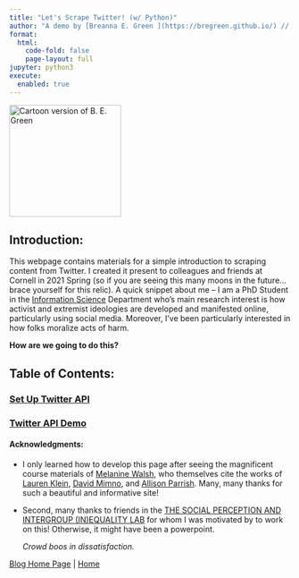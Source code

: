 ```yaml
---
title: "Let's Scrape Twitter! (w/ Python)"
author: "A demo by [Breanna E. Green ](https://bregreen.github.io/) // Powered by [Quarto](https://quarto.org/docs/tools/jupyter-lab.html)"
format: 
  html:
    code-fold: false
    page-layout: full
jupyter: python3
execute: 
  enabled: true
---
```


<img src="logo.PNG" alt="Cartoon version of B. E. Green" width="200"/>
   
</b>

## Introduction:
  
  This webpage contains materials for a simple introduction to scraping content from Twitter. I created it present to colleagues and friends at Cornell in 2021 Spring (so if you are seeing this many moons in the future... brace yourself for this relic). A quick snippet about me -- I am a PhD Student in the [Information Science](https://infosci.cornell.edu/research) Department who's main research interest is how activist and extremist ideologies are developed and manifested online, particularly using social media. Moreover, I've been particularly interested in how folks moralize acts of harm.

 **How are we going to do this?** 
 
## Table of Contents:

### [Set Up Twitter API](https://bregreen.github.io/projects/Twitter_Scraping_Demo/set_up_twitter_api_steps.html#)

### [Twitter API Demo](https://bregreen.github.io/projects/Twitter_Scraping_Demo/twitter_api_demo.html#)


#### **Acknowledgments**:

- I only learned how to develop this page after seeing the magnificent course materials of [Melanine Walsh](https://github.com/melaniewalsh/Intro-Cultural-Analytics), who themselves cite the works of [Lauren Klein](https://github.com/laurenfklein/emory-qtm340), [David Mimno](https://mimno.infosci.cornell.edu/info3350/), and [Allison Parrish](https://github.com/aparrish/rwet). Many, many thanks for such a beautiful and informative site!
    
- Second, many thanks to friends in the [THE SOCIAL PERCEPTION AND INTERGROUP (IN)EQUALITY LAB](http://www.kroschlab.com/) for whom I was motivated by to work on this! Otherwise, it might have been a powerpoint. 
   
   *Crowd boos in dissatisfaction.*
   
   
[Blog Home Page](https://bregreen.github.io/blog.html#) | 
[Home](https://bregreen.github.io/#)
   
   
   